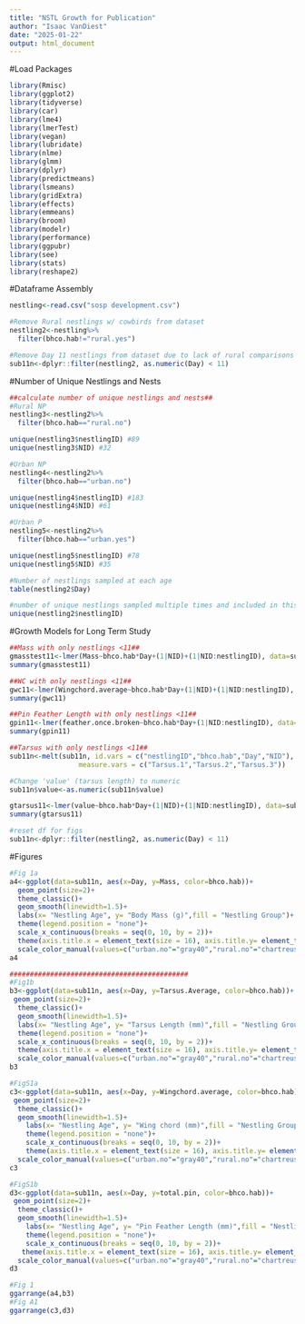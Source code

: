 ---
title: "NSTL Growth for Publication"
author: "Isaac VanDiest"
date: "2025-01-22"
output: html_document
---

#Load Packages
```{r}
library(Rmisc) 
library(ggplot2)
library(tidyverse)
library(car)
library(lme4)
library(lmerTest)
library(vegan)
library(lubridate)
library(nlme)
library(glmm)
library(dplyr)
library(predictmeans)
library(lsmeans)
library(gridExtra)
library(effects)
library(emmeans)
library(broom)
library(modelr)
library(performance)
library(ggpubr)
library(see)
library(stats)
library(reshape2)
```

#Dataframe Assembly
```{r}
nestling<-read.csv("sosp development.csv")

#Remove Rural nestlings w/ cowbirds from dataset
nestling2<-nestling%>%
  filter(bhco.hab!="rural.yes")

#Remove Day 11 nestlings from dataset due to lack of rural comparisons
sub11n<-dplyr::filter(nestling2, as.numeric(Day) < 11)
```

#Number of Unique Nestlings and Nests
```{r}
##calculate number of unique nestlings and nests##
#Rural NP
nestling3<-nestling2%>%
  filter(bhco.hab=="rural.no")

unique(nestling3$nestlingID) #89
unique(nestling3$NID) #32

#Urban NP
nestling4<-nestling2%>%
  filter(bhco.hab=="urban.no")

unique(nestling4$nestlingID) #183
unique(nestling4$NID) #61

#Urban P
nestling5<-nestling2%>%
  filter(bhco.hab=="urban.yes")

unique(nestling5$nestlingID) #78
unique(nestling5$NID) #35

#Number of nestlings sampled at each age
table(nestling2$Day)

#number of unique nestlings sampled multiple times and included in this analysis (rural parasitized dropped)
unique(nestling2$nestlingID)

```

#Growth Models for Long Term Study
```{r}
##Mass with only nestlings <11##
gmasstest11<-lmer(Mass~bhco.hab*Day+(1|NID)+(1|NID:nestlingID), data=sub11n)
summary(gmasstest11)

##WC with only nestlings <11##
gwc11<-lmer(Wingchord.average~bhco.hab*Day+(1|NID)+(1|NID:nestlingID), data=sub11n)
summary(gwc11)

##Pin Feather Length with only nestlings <11##
gpin11<-lmer(feather.once.broken~bhco.hab*Day+(1|NID:nestlingID), data=sub11n)
summary(gpin11)

##Tarsus with only nestlings <11##
sub11n<-melt(sub11n, id.vars = c("nestlingID","bhco.hab","Day","NID"),
                 measure.vars = c("Tarsus.1","Tarsus.2","Tarsus.3"))

#Change 'value' (tarsus length) to numeric
sub11n$value<-as.numeric(sub11n$value)

gtarsus11<-lmer(value~bhco.hab*Day+(1|NID)+(1|NID:nestlingID), data=sub11n)
summary(gtarsus11)

#reset df for figs
sub11n<-dplyr::filter(nestling2, as.numeric(Day) < 11)
```

#Figures
```{r}
#Fig 1a
a4<-ggplot(data=sub11n, aes(x=Day, y=Mass, color=bhco.hab))+
  geom_point(size=2)+
  theme_classic()+
  geom_smooth(linewidth=1.5)+
  labs(x= "Nestling Age", y= "Body Mass (g)",fill = "Nestling Group")+
  theme(legend.position = "none")+
  scale_x_continuous(breaks = seq(0, 10, by = 2))+
  theme(axis.title.x = element_text(size = 16), axis.title.y= element_text(size=16),text = element_text(size = 16))+
  scale_color_manual(values=c("urban.no"="gray40","rural.no"="chartreuse4","urban.yes"="chocolate4"), labels=c("Rural", "Urban","Urban Parasitized"))
a4

############################################
#Fig1b
b3<-ggplot(data=sub11n, aes(x=Day, y=Tarsus.Average, color=bhco.hab))+
 geom_point(size=2)+
  theme_classic()+
  geom_smooth(linewidth=1.5)+
  labs(x= "Nestling Age", y= "Tarsus Length (mm)",fill = "Nestling Group")+
  theme(legend.position = "none")+
  scale_x_continuous(breaks = seq(0, 10, by = 2))+
  theme(axis.title.x = element_text(size = 16), axis.title.y= element_text(size=16),text = element_text(size = 16))+
  scale_color_manual(values=c("urban.no"="gray40","rural.no"="chartreuse4","urban.yes"="chocolate4"), labels=c("Rural", "Urban","Urban Parasitized"))
b3

#FigS1a
c3<-ggplot(data=sub11n, aes(x=Day, y=Wingchord.average, color=bhco.hab))+
 geom_point(size=2)+
  theme_classic()+
  geom_smooth(linewidth=1.5)+
    labs(x= "Nestling Age", y= "Wing chord (mm)",fill = "Nestling Group")+
    theme(legend.position = "none")+
    scale_x_continuous(breaks = seq(0, 10, by = 2))+
    theme(axis.title.x = element_text(size = 16), axis.title.y= element_text(size=16),text = element_text(size = 16))+
  scale_color_manual(values=c("urban.no"="gray40","rural.no"="chartreuse4","urban.yes"="chocolate4"), labels=c("Rural", "Urban","Urban Parasitized"))
c3

#FigS1b
d3<-ggplot(data=sub11n, aes(x=Day, y=total.pin, color=bhco.hab))+
 geom_point(size=2)+
  theme_classic()+
  geom_smooth(linewidth=1.5)+
    labs(x= "Nestling Age", y= "Pin Feather Length (mm)",fill = "Nestling Group")+
    theme(legend.position = "none")+
    scale_x_continuous(breaks = seq(0, 10, by = 2))+
   theme(axis.title.x = element_text(size = 16), axis.title.y= element_text(size=16),text = element_text(size = 16))+
  scale_color_manual(values=c("urban.no"="gray40","rural.no"="chartreuse4","urban.yes"="chocolate4"), labels=c("Rural", "Urban","Urban Parasitized"))
d3

#Fig 1
ggarrange(a4,b3)
#Fig A1
ggarrange(c3,d3)
```

